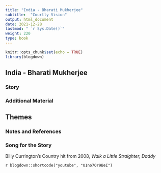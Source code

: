 ```yaml
---
title: "India - Bharati Mukherjee"
subtitle:  "Courtly Vision"
output: html_document
date: 2021-12-28
lastmod: " `r Sys.Date()`"
weight: 220
type: book
---
```


```r
knitr::opts_chunk$set(echo = TRUE)
library(blogdown)
```


## India - Bharati Mukherjee




### Story


### Additional Material



## Themes




### Notes and References



### Song for the Story

Billy Currington's Country hit from 2008, *Walk a Little Straighter, Daddy*

`r blogdown::shortcode("youtube", "U1no7Or9BeI")`
